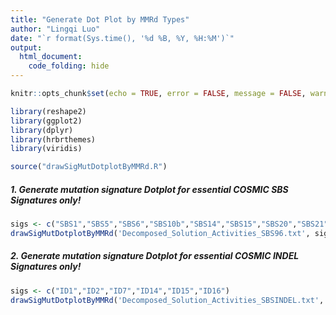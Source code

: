 ```yaml
---
title: "Generate Dot Plot by MMRd Types"
author: "Lingqi Luo"
date: "`r format(Sys.time(), '%d %B, %Y, %H:%M')`"
output:
  html_document:
    code_folding: hide
---
```


```r
knitr::opts_chunk$set(echo = TRUE, error = FALSE, message = FALSE, warning = FALSE)
```

```r
library(reshape2)
library(ggplot2)
library(dplyr)
library(hrbrthemes)
library(viridis)

source("drawSigMutDotplotByMMRd.R")
```

##### 1. Generate mutation signature Dotplot for essential COSMIC **SBS** Signatures only!
################################################################################################

```r
sigs <- c("SBS1","SBS5","SBS6","SBS10b","SBS14","SBS15","SBS20","SBS21","SBS26","SBS44")
drawSigMutDotplotByMMRd('Decomposed_Solution_Activities_SBS96.txt', sigs, 'SBS')

```
##### 2. Generate mutation signature Dotplot for essential COSMIC **INDEL** Signatures only!
################################################################################################

```r
sigs <- c("ID1","ID2","ID7","ID14","ID15","ID16")
drawSigMutDotplotByMMRd('Decomposed_Solution_Activities_SBSINDEL.txt', sigs, 'INDEL')

```

